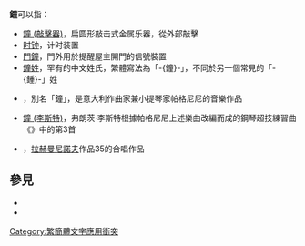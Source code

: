 {{Not|鍾}}
'''鐘'''可以指：

*[[鐘_(敲擊器)|鐘 (敲擊器)]]，扁圆形敲击式金属乐器，從外部敲擊
*[[时钟|时钟]]，计时装置
*[[門鐘|門鐘]]，門外用於提醒屋主開門的信號裝置
*[[鐘姓|鐘姓]]，罕有的中文姓氏，繁體寫法為「-{鐘}-」，不同於另一個常見的「-{鍾}-」姓
*{{link-en|第2號小提琴協奏曲 (帕格尼尼)|Violin Concerto No. 2 (Paganini)}}，別名「鐘」，是意大利作曲家兼小提琴家帕格尼尼的音樂作品
*[[鐘_(李斯特)|鐘 (李斯特)]]，弗朗茨·李斯特根據帕格尼尼上述樂曲改編而成的鋼琴超技練習曲《{{link-en|帕格尼尼大練習曲|Grandes études de Paganini}}》中的第3首
*{{link-en|鐘 (拉赫曼尼諾夫)|The Bells (symphony)}}，[[拉赫曼尼諾夫|拉赫曼尼諾夫]]作品35的合唱作品


== 參見 ==
* {{Lookfrom|鐘}}
* {{Lookfrom|钟}}

{{disambig|ZH|cat=一字消歧義}}

[[Category:繁簡體文字應用衝突|Category:繁簡體文字應用衝突]]